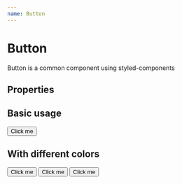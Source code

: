 ---
name: Button
---


# Button

Button is a common component using styled-components

## Properties

<Props of={Button} />

## Basic usage

<Playground>
  <Button>Click me</Button>
</Playground>

## With different colors

<Playground>
  <Button yellow>Click me</Button>
  <Button upper red>Click me</Button>
  <Button green color="true">Click me</Button>
</Playground>